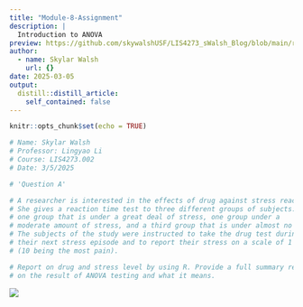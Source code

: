```yaml
---
title: "Module-8-Assignment"
description: |
  Introduction to ANOVA
preview: https://github.com/skywalshUSF/LIS4273_sWalsh_Blog/blob/main/regression.png?raw=true
author:
  - name: Skylar Walsh
    url: {}
date: 2025-03-05
output:
  distill::distill_article:
    self_contained: false
---
```



```r
knitr::opts_chunk$set(echo = TRUE)
```
```r
# Name: Skylar Walsh
# Professor: Lingyao Li
# Course: LIS4273.002
# Date: 3/5/2025

# 'Question A'

# A researcher is interested in the effects of drug against stress reactions. 
# She gives a reaction time test to three different groups of subjects: 
# one group that is under a great deal of stress, one group under a 
# moderate amount of stress, and a third group that is under almost no stress. 
# The subjects of the study were instructed to take the drug test during 
# their next stress episode and to report their stress on a scale of 1 to 10 
# (10 being the most pain).

# Report on drug and stress level by using R. Provide a full summary report 
# on the result of ANOVA testing and what it means.


```
<img src="C:/LIS4273_sWalsh_Blog/_posts/2025-03-05-module-8-assignment/table1.png"/>


